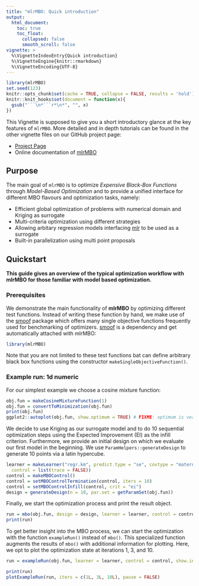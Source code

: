 ```yaml
---
title: "mlrMBO: Quick introduction"
output:
  html_document:
    toc: true
    toc_float:
      collapsed: false
      smooth_scroll: false
vignette: >
  %\VignetteIndexEntry{Quick introduction}
  %\VignetteEngine{knitr::rmarkdown}
  %\VignetteEncoding{UTF-8}
---
```


```r
library(mlrMBO)
set.seed(123)
knitr::opts_chunk$set(cache = TRUE, collapse = FALSE, results = 'hold')
knitr::knit_hooks$set(document = function(x){
  gsub("```\n*```r*\n*", "", x)
})
```

This Vignette is supposed to give you a short introductory glance at the key features of `mlrMBO`.
More detailed and in depth tutorials can be found in the other vignette files on our GitHub project page:

- [Project Page](https://github.com/mlr-org/mlrMBO/)
- Online documentation of [mlrMBO](https://mlr-org.github.io/mlrMBO/)

## Purpose

The main goal of `mlrMBO` is to optimize *Expensive Black-Box Functions* through *Model-Based Optimization* and to provide a unified interface for different MBO flavours and optimization tasks, namely:

- Efficient global optimization of problems with numerical domain and Kriging as surrogate
- Multi-criteria optimization using different strategies
- Allowing arbitary regression models interfacing [mlr](https://github.com/mlr-org/mlr/) to be used as a surrogate
- Built-in parallelization using multi point proposals

## Quickstart

**This guide gives an overview of the typical optimization workflow with mlrMBO for those familiar with model based optimization.**

### Prerequisites

We demonstrate the main functionality of **mlrMBO** by optimizing different test functions.
Instead of writing these function by hand, we make use of the [smoof](https://cran.r-project.org/package=smoof) package which offers many single objective functions frequently used for benchmarking of optimizers.
[smoof](https://cran.r-project.org/package=smoof) is a dependency and get automatically attached with mlrMBO:
```r
library(mlrMBO)
```
Note that you are not limited to these test functions bat can define arbitrary black box functions using the constructor `makeSingleObjectiveFunction()`.


### Example run: 1d numeric
For our simplest example we choose a cosine mixture function:
```r
obj.fun = makeCosineMixtureFunction(1)
obj.fun = convertToMinimization(obj.fun)
print(obj.fun)
ggplot2::autoplot(obj.fun, show.optimum = TRUE) # FIXME: optimum is very strange?
```
We decide to use Kriging as our surrogate model and to do 10 sequential optimization steps using the Expected Improvement (EI) as the infill criterion.
Furthermore, we provide an initial design on which we evaluate our first model in the beginning.
We use `ParamHelpers::generateDesign` to generate 10 points via a latin hypercube.

```r
learner = makeLearner("regr.km", predict.type = "se", covtype = "matern3_2",
  control = list(trace = FALSE))
control = makeMBOControl()
control = setMBOControlTermination(control, iters = 10)
control = setMBOControlInfill(control, crit = "ei")
design = generateDesign(n = 10, par.set = getParamSet(obj.fun))
```

Finally, we start the optimization process and print the result object.

```r
run = mbo(obj.fun, design = design, learner = learner, control = control, show.info = TRUE)
print(run)
```


To get better insight into the MBO process, we can start the optimization with the function `exampleRun()` instead of `mbo()`.
This specialized function augments the results of `mbo()` with additional information for plotting.
Here, we opt to plot the optimization state at iterations 1, 3, and 10.

```r
run = exampleRun(obj.fun, learner = learner, control = control, show.info = FALSE)
```

```r
print(run)
plotExampleRun(run, iters = c(1L, 3L, 10L), pause = FALSE)
```

